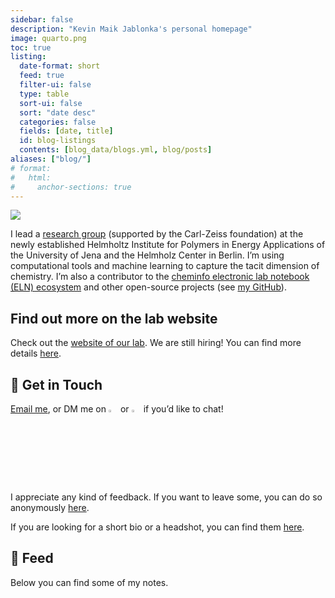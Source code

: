 ```yaml
---
sidebar: false
description: "Kevin Maik Jablonka's personal homepage"
image: quarto.png
toc: true
listing:
  date-format: short
  feed: true
  filter-ui: false
  type: table
  sort-ui: false
  sort: "date desc"
  categories: false
  fields: [date, title]
  id: blog-listings
  contents: [blog_data/blogs.yml, blog/posts]
aliases: ["blog/"]
# format:
#   html:
#     anchor-sections: true
---
```


::: {layout="[25,80]" .profile-header}

![](avartar.JPG){.profile-pic}


I lead a [research group](https://jablonkagroup.uni-jena.de/) (supported by the Carl-Zeiss foundation) at the newly established Helmholtz Institute for Polymers in Energy Applications of the University of Jena and the Helmholz Center in Berlin.
I'm using computational tools and machine learning to capture the tacit dimension of chemistry.
I'm also a contributor to the [cheminfo electronic lab notebook (ELN) ecosystem](http://cheminfo.github.io) and other open-source projects (see [my GitHub](https://github.com/kjappelbaum)).

:::


::: {.callout-note icon=false title="Find out more on the lab website"}
# Find out more on the lab website

Check out the [website of our lab](https://jablonkagroup.uni-jena.de/). We are still hiring! You can find more details [here](openings.qmd).
:::


## 💼 Get in Touch

[Email me](https://mailhide.io/e/o4LeOUlq), or DM me on [![](icon-linkedin.png){width="3%"}](https://www.linkedin.com/in/kevin-maik-jablonka-538655200/) or [![](icons-twitter.png){width="3%"}](https://twitter.com/kmjablonka) if you'd like to chat!

I appreciate any kind of feedback. If you want to leave some, you can do so anonymously [here](https://www.admonymous.co/kjappelbaum).

If you are looking for a short bio or a headshot, you can find them [here](bio.qmd).



## 📮 Feed

Below you can find some of my notes.

::: {#blog-listings}
:::
